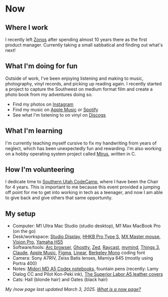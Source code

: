 
# Now

## Where I work
I recently left [Zonos](https://zonos.com) after spending almost 10 years there
as the first product manager. Currently taking a small sabbatical and finding
out what's next!

## What I'm doing for fun
Outside of work, I've been enjoying listening and making to music, photography,
vinyl records, and picking up reading again. I recently started a project to
capture the Southwest on medium format film and create a photo book from my
adventures doing so.

- Find my photos on [Instagram](https://www.instagram.com/joshbeitler)
- Find my music on [Apple Music](#) or [Spotify](#)
- See what I'm listening to on vinyl on [Discogs](#)

## What I'm learning
I'm currently teaching myself cursive to fix my handwriting from years of
neglect, which has been unexpectedly fun and rewarding. I'm also working on a
hobby operating system project called [Mirus](https://github.com/joshbeitler/mirus),
written in C.

## How I'm volunteering
I dedicate time to [Southern Utah CodeCamp](https://www.southernutahcodecamp.com/),
where I have been the Chair for 4 years. This is important to me because this
event provided a jumping off point for me to get into working in tech as a
<ImageTooltip imageUrl="/embarassing.jpeg" imageWidth={300} imageHeight={185}>teenager</ImageTooltip>,
and now I am able to give back and give others that same opportunity.

## My setup

- Computer: M1 Ultra Mac Studio (studio desktop), M1 Max MacBook Pro (on the go)
- Desk/workspace: [Studio Display](https://www.apple.com/studio-display/), [HHKB Pro Type S](https://hhkeyboard.us/hhkb/pro-hybrid-type-s), [MX Master mouse](https://www.logitech.com/en-us/mx/master-series.html), [Vision Pro](https://www.apple.com/apple-vision-pro/), [Yamaha HS5](https://shop.usa.yamaha.com/en/p/pro-audio/studio-monitors/hs5-5-powered-studio-monitor)
- Software/tools: [Arc browser](https://arc.net/), [Ghostty](https://ghostty.org/), [Zed](https://zed.dev/), [Raycast](https://raycast.com/), [mymind](https://mymind.com/), [Things 3](https://culturedcode.com/things/), [Claude](https://claude.ai/), [Apple Music](https://music.apple.com/profile/btlr), [Figma](https://figma.com/), [Linear](https://linear.app/), [Berkeley Mono](https://usgraphics.com/products/berkeley-mono) coding font
- Camera: Sony A7RIV, Zeiss Batis lenses, Mamiya 645 (mostly using Portra 400)
- Notes: [Midori MD A5 Codex notebooks](https://www.baum-kuchen.net/products/md-journal-codex), fountain pens (recently: Lamy Dialog CC and Pilot Kon-Peki ink), [The Superior Labor A5 leather covers](https://www.baum-kuchen.net/collections/superior-labor/products/tsl-original-leather-notebook-cover)
- Cats: <ImageTooltip imageUrl="/halls.jpeg" imageWidth={300} imageHeight={185}>Hall</ImageTooltip> (blonde hair) and <ImageTooltip imageUrl="/oates.jpeg" imageWidth={300} imageHeight={185}>Oates</ImageTooltip> (black hair)

*My /now page last updated March 3, 2025. [What is a now page?](https://nownownow.com/about?ref=btlr.xyz)*
